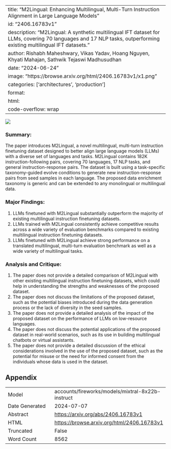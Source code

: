 
---
title: "M2Lingual: Enhancing Multilingual, Multi-Turn Instruction Alignment in Large Language Models"
id: "2406.16783v1"
description: "M2Lingual: A synthetic multilingual IFT dataset for LLMs, covering 70 languages and 17 NLP tasks, outperforming existing multilingual IFT datasets."
author: Rishabh Maheshwary, Vikas Yadav, Hoang Nguyen, Khyati Mahajan, Sathwik Tejaswi Madhusudhan
date: "2024-06-24"
image: "https://browse.arxiv.org/html/2406.16783v1/x1.png"
categories: ['architectures', 'production']
format:
  html:
    code-overflow: wrap
---

![](https://browse.arxiv.org/html/2406.16783v1/x1.png)

### Summary:

The paper introduces M2Lingual, a novel multilingual, multi-turn instruction finetuning dataset designed to better align large language models (LLMs) with a diverse set of languages and tasks. M2Lingual contains 182K instruction-following pairs, covering 70 languages, 17 NLP tasks, and general instruction-response pairs. The dataset is built using a task-specific taxonomy-guided evolve conditions to generate new instruction-response pairs from seed samples in each language. The proposed data enrichment taxonomy is generic and can be extended to any monolingual or multilingual data.

### Major Findings:

1. LLMs finetuned with M2Lingual substantially outperform the majority of existing multilingual instruction finetuning datasets.
2. LLMs trained with M2Lingual consistently achieve competitive results across a wide variety of evaluation benchmarks compared to existing multilingual instruction finetuning datasets.
3. LLMs finetuned with M2Lingual achieve strong performance on a translated multilingual, multi-turn evaluation benchmark as well as a wide variety of multilingual tasks.

### Analysis and Critique:

1. The paper does not provide a detailed comparison of M2Lingual with other existing multilingual instruction finetuning datasets, which could help in understanding the strengths and weaknesses of the proposed dataset.
2. The paper does not discuss the limitations of the proposed dataset, such as the potential biases introduced during the data generation process or the lack of diversity in the seed samples.
3. The paper does not provide a detailed analysis of the impact of the proposed dataset on the performance of LLMs on low-resource languages.
4. The paper does not discuss the potential applications of the proposed dataset in real-world scenarios, such as its use in building multilingual chatbots or virtual assistants.
5. The paper does not provide a detailed discussion of the ethical considerations involved in the use of the proposed dataset, such as the potential for misuse or the need for informed consent from the individuals whose data is used in the dataset.

## Appendix

|          |          |
|----------|----------|
| Model     | accounts/fireworks/models/mixtral-8x22b-instruct       |
| Date Generated     | 2024-07-07       |
| Abstract | [https://arxiv.org/abs/2406.16783v1](https://arxiv.org/abs/2406.16783v1)        |
| HTML     | [https://browse.arxiv.org/html/2406.16783v1](https://browse.arxiv.org/html/2406.16783v1)       |
| Truncated       | False       |
| Word Count       | 8562       |